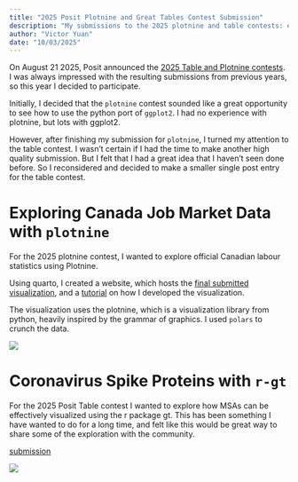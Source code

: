 ```yaml
---
title: "2025 Posit Plotnine and Great Tables Contest Submission"
description: "My submissions to the 2025 plotnine and table contests: exploring the uncertain canadian job market with plotnine, and visualizing multiple sequence alignment with gt"
author: "Victor Yuan"
date: "10/03/2025"
---
```


On August 21 2025, Posit announced the [2025 Table and Plotnine contests](https://posit.co/blog/announcing-the-2025-table-and-plotnine-contests/). I was always impressed with the resulting submissions from previous years, so this year I decided to participate.

Initially, I decided that the `plotnine` contest sounded like a great opportunity to see how to use the python port of `ggplot2`. I had no experience with plotnine, but lots with ggplot2.

However, after finishing my submission for `plotnine`, I turned my attention to the table contest. I wasn't certain if I had the time to make another high quality submission. But I felt that I had a great idea that I haven't seen done before. So I reconsidered and decided to make a smaller single post entry for the table contest. 

# Exploring Canada Job Market Data with `plotnine`

For the 2025 plotnine contest, I wanted to explore official Canadian labour statistics using Plotnine.

Using quarto, I created a website, which hosts the [final submitted visualization](https://victoryuan.com/labourcan/), and a [tutorial](https://victoryuan.com/labourcan/02_develop_visualization.html) on how I developed the visualization.

The visualization uses the plotnine, which is a visualization library from python, heavily inspired by the grammar of graphics. I used `polars` to crunch the data.

![](labourcan.gif)

# Coronavirus Spike Proteins with `r-gt`

For the 2025 Posit Table contest I wanted to explore how MSAs can be effectively visualized using the r package gt. This has been something I have wanted to do for a long time, and felt like this would be great way to share some of the exploration with the community.

[submission](https://victoryuan.com/2025-posit-table-contest-gt-msa/)

![](msa.gif)